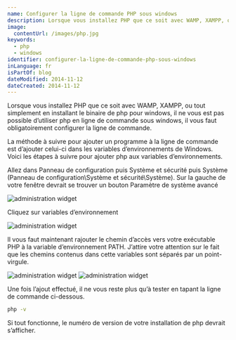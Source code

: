 ```yaml
---
name: Configurer la ligne de commande PHP sous windows
description: Lorsque vous installez PHP que ce soit avec WAMP, XAMPP, ou tout simplement en installant le binaire de php pour windows, il ne vous est pas possible d’utiliser php en ligne de commande sous windows, il vous faut obligatoirement configurer la ligne de commande.
image:
  contentUrl: /images/php.jpg
keywords:
  - php
  - windows
identifier: configurer-la-ligne-de-commande-php-sous-windows
inLanguage: fr
isPartOf: blog
dateModified: 2014-11-12
dateCreated: 2014-11-12
---
```


Lorsque vous installez PHP que ce soit avec WAMP, XAMPP, ou tout simplement en installant le binaire de php pour windows, il ne vous est pas possible d’utiliser php en ligne de commande sous windows, il vous faut obligatoirement configurer la ligne de commande.

La méthode à suivre pour ajouter un programme à la ligne de commande est d’ajouter celui-ci dans les variables d’environnements de Windows. Voici les étapes à suivre pour ajouter php aux variables d’environnements.

Allez dans Panneau de configuration puis Système et sécurité puis Système (Panneau de configuration\Système et sécurité\Système). Sur la gauche de votre fenêtre devrait se trouver un bouton Paramètre de système avancé

![administration widget](/images/php-cmd-windows1.jpg)

Cliquez sur variables d’environnement

![administration widget](/images/php-cmd-windows2.jpg)

Il vous faut maintenant rajouter le chemin d’accès vers votre exécutable PHP à la variable d’environnement PATH. J’attire votre attention sur le fait que les chemins contenus dans cette variables sont séparés par un point-virgule.

![administration widget](/images/php-cmd-windows3.jpg)
![administration widget](/images/php-cmd-windows4.jpg)

Une fois l’ajout effectué, il ne vous reste plus qu’à tester en tapant la ligne de commande ci-dessous.

```bash
php -v
```

Si tout fonctionne, le numéro de version de votre installation de php devrait s’afficher.
